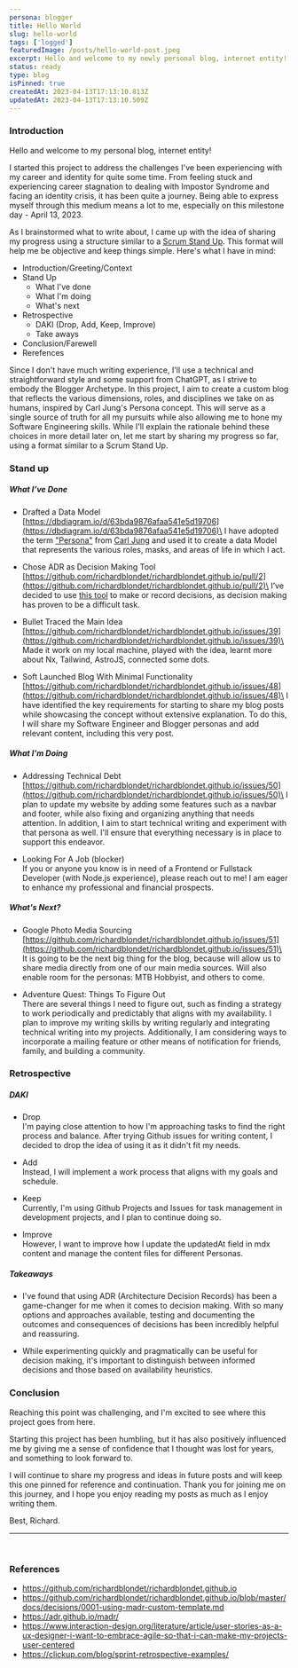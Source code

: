 ```yaml
---
persona: blogger
title: Hello World
slug: hello-world
tags: ['logged']
featuredImage: /posts/hello-world-post.jpeg
excerpt: Hello and welcome to my newly personal blog, internet entity! Start here.
status: ready
type: blog
isPinned: true
createdAt: 2023-04-13T17:13:10.813Z
updatedAt: 2023-04-13T17:13:10.509Z
---
```


### Introduction

Hello and welcome to my personal blog, internet entity!

I started this project to address the challenges I've been experiencing with my career and identity for quite some time. From feeling stuck and experiencing career stagnation to dealing with Impostor Syndrome and facing an identity crisis, it has been quite a journey. Being able to express myself through this medium means a lot to me, especially on this milestone day - April 13, 2023.

As I brainstormed what to write about, I came up with the idea of sharing my progress using a structure similar to a [Scrum Stand Up](https://www.atlassian.com/agile/scrum/standups). This format will help me be objective and keep things simple. Here's what I have in mind:

- Introduction/Greeting/Context
- Stand Up
    - What I've done
    - What I'm doing
    - What's next
- Retrospective
    - DAKI (Drop, Add, Keep, Improve)
    - Take aways
- Conclusion/Farewell
- Rerefences

Since I don't have much writing experience, I'll use a technical and straightforward style and some support from ChatGPT, as I strive to embody the Blogger Archetype. In this project, I aim to create a custom blog that reflects the various dimensions, roles, and disciplines we take on as humans, inspired by Carl Jung's Persona concept. This will serve as a single source of truth for all my pursuits while also allowing me to hone my Software Engineering skills. While I'll explain the rationale behind these choices in more detail later on, let me start by sharing my progress so far, using a format similar to a Scrum Stand Up.

### Stand up

##### **What I’ve Done**

- Drafted a Data Model\
  [https://dbdiagram.io/d/63bda9876afaa541e5d19706](https://dbdiagram.io/d/63bda9876afaa541e5d19706)\
  I have adopted the term ["Persona"](https://en.wikipedia.org/wiki/Persona_(psychology)) from [Carl Jung](https://en.wikipedia.org/wiki/Carl_Jung) and used it to create a data Model that represents the various roles, masks, and areas of life in which I act.

- Chose ADR as Decision Making Tool\
  [https://github.com/richardblondet/richardblondet.github.io/pull/2](https://github.com/richardblondet/richardblondet.github.io/pull/2)\
  I’ve decided to use [this tool](https://github.com/richardblondet/richardblondet.github.io/blob/master/docs/decisions/0001-using-madr-custom-template.md) to make or record decisions, as decision making has proven to be a difficult task.

- Bullet Traced the Main Idea\
[https://github.com/richardblondet/richardblondet.github.io/issues/39](https://github.com/richardblondet/richardblondet.github.io/issues/39)\
Made it work on my local machine, played with the idea, learnt more about Nx, Tailwind, AstroJS, connected some dots.

- Soft Launched Blog With Minimal Functionality\
  [https://github.com/richardblondet/richardblondet.github.io/issues/48](https://github.com/richardblondet/richardblondet.github.io/issues/48)\
  I have identified the key requirements for starting to share my blog posts while showcasing the concept without extensive explanation. To do this, I will share my Software Engineer and Blogger personas and add relevant content, including this very post.

##### **What I'm Doing**

- Addressing Technical Debt\
  [https://github.com/richardblondet/richardblondet.github.io/issues/50](https://github.com/richardblondet/richardblondet.github.io/issues/50)\
  I plan to update my website by adding some features such as a navbar and footer, while also fixing and organizing anything that needs attention. In addition, I aim to start technical writing and experiment with that persona as well. I'll ensure that everything necessary is in place to support this endeavor.

- Looking For A Job (blocker)\
  If you or anyone you know is in need of a Frontend or Fullstack Developer (with Node.js experience), please reach out to me! I am eager to enhance my professional and financial prospects.

##### **What's Next?**

- Google Photo Media Sourcing\
  [https://github.com/richardblondet/richardblondet.github.io/issues/51](https://github.com/richardblondet/richardblondet.github.io/issues/51)\
  It is going to be the next big thing for the blog, because will allow us to share media directly from one of our main media sources. Will also enable room for the personas: MTB Hobbyist, and others to come.

- Adventure Quest: Things To Figure Out\
  There are several things I need to figure out, such as finding a strategy to work periodically and predictably that aligns with my availability. I plan to improve my writing skills by writing regularly and integrating technical writing into my projects. Additionally, I am considering ways to incorporate a mailing feature or other means of notification for friends, family, and building a community.

### Retrospective

##### DAKI

- Drop\
  I'm paying close attention to how I'm approaching tasks to find the right process and balance. After trying Github issues for writing content, I decided to drop the idea of using it as it didn't fit my needs. 

- Add\
  Instead, I will implement a work process that aligns with my goals and schedule. 
  
- Keep\
  Currently, I'm using Github Projects and Issues for task management in development projects, and I plan to continue doing so. 
  
- Improve\
  However, I want to improve how I update the updatedAt field in mdx content and manage the content files for different Personas.

##### Takeaways

- I've found that using ADR (Architecture Decision Records) has been a game-changer for me when it comes to decision making. With so many options and approaches available, testing and documenting the outcomes and consequences of decisions has been incredibly helpful and reassuring.

- While experimenting quickly and pragmatically can be useful for decision making, it's important to distinguish between informed decisions and those based on availability heuristics.

### Conclusion

Reaching this point was challenging, and I'm excited to see where this project goes from here.

Starting this project has been humbling, but it has also positively influenced me by giving me a sense of confidence that I thought was lost for years, and something to look forward to.

I will continue to share my progress and ideas in future posts and will keep this one pinned for reference and continuation. Thank you for joining me on this journey, and I hope you enjoy reading my posts as much as I enjoy writing them.

Best, Richard.

<hr /> <br />

### References 

- https://github.com/richardblondet/richardblondet.github.io 
- https://github.com/richardblondet/richardblondet.github.io/blob/master/docs/decisions/0001-using-madr-custom-template.md
- https://adr.github.io/madr/
- https://www.interaction-design.org/literature/article/user-stories-as-a-ux-designer-i-want-to-embrace-agile-so-that-i-can-make-my-projects-user-centered
- https://clickup.com/blog/sprint-retrospective-examples/